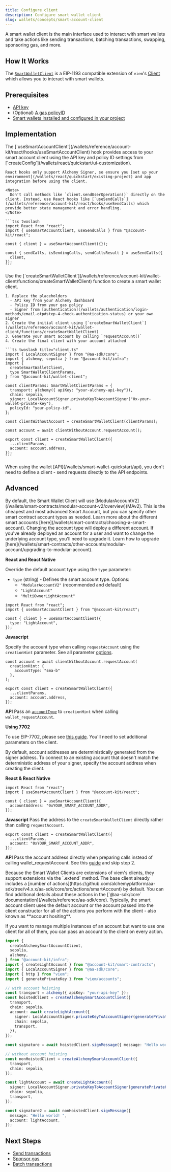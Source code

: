 ```yaml
---
title: Configure client
description: Configure smart wallet client
slug: wallets/concepts/smart-account-client
---
```


A smart wallet client is the main interface used to interact with smart wallets and take actions like sending transactions, batching transactions, swapping, sponsoring gas, and more.

## How It Works

The [`SmartWalletClient`](https://github.com/alchemyplatform/aa-sdk/blob/b8dad097dc537985334efe0c1cc2af4e79dc0050/account-kit/wallet-client/src/client/index.ts#L34) is a EIP-1193 compatible extension of `viem`'s [Client](https://viem.sh/docs/clients/custom#build-your-own-client) which allows you to interact with smart wallets.

## Prerequisites

- [API key](https://dashboard.alchemy.com/apps)
- (Optional) [A gas policyID](https://dashboard.alchemy.com/gas-manager/policy/create)
- [Smart wallets installed and configured in your project](/wallets/pages/react/setup)

## Implementation

<Tabs>
  <Tab title="React">    
    The [`useSmartAccountClient`](/wallets/reference/account-kit/react/hooks/useSmartAccountClient) hook provides access to your smart account client using the API key and policy ID settings from [`createConfig`](/wallets/react/quickstart/ui-customization).
    
    React hooks only support Alchemy Signer, so ensure you [set up your environment](/wallets/react/quickstart/existing-project) and app integration before using the client.

    <Note>
      Don't call methods like `client.sendUserOperation()` directly on the client. Instead, use React hooks like [`useSendCalls`](/wallets/reference/account-kit/react/hooks/useSendCalls) which provide better state management and error handling.
    </Note>

    ```tsx twoslash
    import React from "react";
    import { useSmartAccountClient, useSendCalls } from "@account-kit/react";

    const { client } = useSmartAccountClient({});

    const { sendCalls, isSendingCalls, sendCallsResult } = useSendCalls({
      client,
    });
    ```

  </Tab>
  <Tab title="Javascript">
    Use the [`createSmartWalletClient`](/wallets/reference/account-kit/wallet-client/functions/createSmartWalletClient) function to create a smart wallet client. 
    
    1. Replace the placeholders
      - API key from your Alchemy dashboard
      - Policy ID from your gas policy
      - Signer from [authentication](/wallets/authentication/login-methods/email-otp#step-4-check-authentication-status) or your own signer
    2. Create the initial client using [`createSmartWalletClient`](/wallets/reference/account-kit/wallet-client/functions/createSmartWalletClient)
    3. Generate your smart account by calling `requestAccount()`
    4. Create the final client with your account attached
    
    ```ts twoslash title="client.ts"
    import { LocalAccountSigner } from "@aa-sdk/core";
    import { alchemy, sepolia } from "@account-kit/infra";
    import {
      createSmartWalletClient,
      type SmartWalletClientParams,
    } from "@account-kit/wallet-client";

    const clientParams: SmartWalletClientParams = {
      transport: alchemy({ apiKey: "your-alchemy-api-key"}),
      chain: sepolia,
      signer: LocalAccountSigner.privateKeyToAccountSigner("0x-your-wallet-private-key"),
      policyId: "your-policy-id",
    };

    const clientWithoutAccount = createSmartWalletClient(clientParams);

    const account = await clientWithoutAccount.requestAccount();

    export const client = createSmartWalletClient({
      ...clientParams,
      account: account.address,
    });
    ```

  </Tab>
  <Tab title="API">
    When using the wallet [API](/wallets/smart-wallet-quickstart/api), you don't need to define a client - send requests directly to the API endpoints.
  </Tab>
</Tabs>

## Advanced

<Accordion title="Override default account type">
By default, the Smart Wallet Client will use [ModularAccountV2](/wallets/smart-contracts/modular-account-v2/overview)(MAv2). This is the cheapest and most advanced Smart Account, but you can specify other smart contract account types as needed. Learn more about the different smart accounts [here](/wallets/smart-contracts/choosing-a-smart-account).

<Tip>
  Changing the account type will deploy a different account. If you've already
  deployed an account for a user and want to change the underlying account type,
  you'll need to upgrade it. Learn how to upgrade
  [here](/wallets/smart-contracts/other-accounts/modular-account/upgrading-to-modular-account).
</Tip>

**React and React Native**

Override the default account type using the `type` parameter:

- `type` (string) - Defines the smart account type. Options:
  - `"ModularAccountV2"` (recommended and default)
  - `"LightAccount"`
  - `"MultiOwnerLightAccount"`

```tsx twoslash
import React from "react";
import { useSmartAccountClient } from "@account-kit/react";

const { client } = useSmartAccountClient({
  type: "LightAccount",
});
```

**Javascript**

Specify the account type when calling `requestAccount` using the `creationHint` parameter. See all parameter [options](/wallets/api-reference/smart-wallets/wallet-api-endpoints/wallet-api-endpoints/wallet-request-account#request.body.requestAccountRequest.creationHint).

```
const account = await clientWithoutAccount.requestAccount(
  creationHint: {
    accountType: "sma-b"
  },
);

export const client = createSmartWalletClient({
  ...clientParams,
  account: account.address,
});
```

**API**
Pass an [`accountType`](/wallets/api-reference/smart-wallets/wallet-api-endpoints/wallet-api-endpoints/wallet-request-account) to `creationHint` when calling `wallet_requestAccount`.

**Using 7702**

To use EIP-7702, please see [this guide](https://www.alchemy.com/docs/wallets/transactions/using-eip-7702). You'll need to set additional parameters on the client.

</Accordion>
<Accordion title="Connect to an existing account address">
By default, account addresses are deterministically generated from the signer address. To connect to an existing account that doesn't match the deterministic address of your signer, specify the account address when creating the client.

**React & React Native**

```tsx twoslash
import React from "react";
import { useSmartAccountClient } from "@account-kit/react";

const { client } = useSmartAccountClient({
  accountAddress: "0xYOUR_SMART_ACCOUNT_ADDR",
});
```

**Javascript**
Pass the address to the `createSmartWalletClient` directly rather than calling `requestAccount`.

```
export const client = createSmartWalletClient({
  ...clientParams,
  account: "0xYOUR_SMART_ACCOUNT_ADDR",
});
```

**API**
Pass the account address directly when preparing calls instead of calling wallet_requestAccount. See this [guide](/wallets/transactions/send-transactions#API) and skip step 2.

</Accordion>
<Accordion title="Extend client with custom actions">
Because the Smart Wallet Clients are extensions of viem's clients, they support extensions via the `.extend` method. The base client already includes a [number of actions](https://github.com/alchemyplatform/aa-sdk/tree/v4.x.x/aa-sdk/core/src/actions/smartAccount) by default. You can find additional details about these actions in the [`@aa-sdk/core` documentation](/wallets/reference/aa-sdk/core).
</Accordion>
<Accordion title="Use one client for multiple accounts">
Typically, the smart account client uses the default account or the account passed into the client constructor for all of the actions you perform with the client - also known as **account hositing**.

If you want to manage multiple instances of an account but want to use one client for all of them, you can pass an account to the client on every action.

```ts
import {
  createAlchemySmartAccountClient,
  sepolia,
  alchemy,
} from "@account-kit/infra";
import { createLightAccount } from "@account-kit/smart-contracts";
import { LocalAccountSigner } from "@aa-sdk/core";
import { http } from "viem";
import { generatePrivateKey } from "viem/accounts";

// with account hoisting
const transport = alchemy({ apiKey: "your-api-key" });
const hoistedClient = createAlchemySmartAccountClient({
  transport,
  chain: sepolia,
  account: await createLightAccount({
    signer: LocalAccountSigner.privateKeyToAccountSigner(generatePrivateKey()),
    chain: sepolia,
    transport,
  }),
});

const signature = await hoistedClient.signMessage({ message: "Hello world! " });

// without account hoisting
const nonHoistedClient = createAlchemySmartAccountClient({
  transport,
  chain: sepolia,
});

const lightAccount = await createLightAccount({
  signer: LocalAccountSigner.privateKeyToAccountSigner(generatePrivateKey()),
  chain: sepolia,
  transport,
});

const signature2 = await nonHoistedClient.signMessage({
  message: "Hello world! ",
  account: lightAccount,
});
```

</Accordion>

## Next Steps

- [Send transactions](/wallets/transactions/send/evm-user-ops)
- [Sponsor gas](/wallets/transactions/sponsor-gas/sponsor-gas-evm)
- [Batch transactions](wallets/transactions/send/batch-user-ops)
